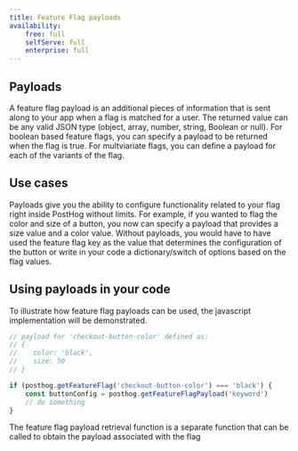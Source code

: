 ```yaml
---
title: Feature Flag payloads
availability:
    free: full
    selfServe: full
    enterprise: full
---
```


## Payloads

A feature flag payload is an additional pieces of information that is sent along to your app when a flag is matched for a user. The returned value can be any valid JSON type (object, array, number, string, Boolean or null).
For boolean based feature flags, you can specify a payload to be returned when the flag is true. For multviariate flags, you can define a payload for each of the variants of the flag. 

## Use cases

Payloads give you the ability to configure functionality related to your flag right inside PostHog without limits. For example, if you wanted to flag the color and size of a button, you now can specify a payload that provides 
a size value and a color value. Without payloads, you would have to have used the feature flag key as the value that determines the configuration of the button or write in your code a dictionary/switch of options based on the flag values. 

## Using payloads in your code

To illustrate how feature flag payloads can be used, the javascript implementation will be demonstrated.

```js
// payload for 'checkout-button-color' defined as:
// {
//    color: 'black',
//    size: 50
// }

if (posthog.getFeatureFlag('checkout-button-color') === 'black') {
    const buttonConfig = posthog.getFeatureFlagPayload('keyword')
    // do something
}
```

The feature flag payload retrieval function is a separate function that can be called to obtain the payload associated with the flag